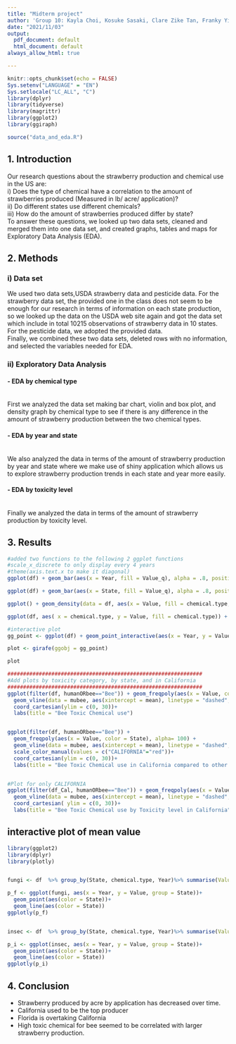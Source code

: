 ```yaml
---
title: "Midterm project"
author: 'Group 10: Kayla Choi, Kosuke Sasaki, Clare Zike Tan, Franky Yifan Zhang'
date: "2021/11/03"
output:
  pdf_document: default
  html_document: default
always_allow_html: true

---
```


```r
knitr::opts_chunk$set(echo = FALSE)
Sys.setenv("LANGUAGE" = "EN")
Sys.setlocale("LC_ALL", "C")
library(dplyr)
library(tidyverse)
library(magrittr)
library(ggplot2)
library(ggiraph)
```


```r
source("data_and_eda.R")
```

## 1. Introduction
Our research questions about the strawberry production and chemical use in the US are:  
i) Does the type of chemical have a correlation to the amount of strawberries produced (Measured in lb/ acre/ application)?  
ii) Do different states use different chemicals?  
iii) How do the amount of strawberries produced differ by state?  
To answer these questions, we looked up two data sets, cleaned and merged them into one data set, and created graphs, tables and maps for Exploratory Data Analysis (EDA).

## 2. Methods
### i) Data set
We used two data sets,USDA strawberry data and pesticide data. For the strawberry data set, the provided one in the class does not seem to be enough for our research in terms of information on each state production, so we looked up the data on the USDA web site again and got the data set which include in total 10215 observations of strawberry data in 10 states.  
For the pesticide data, we adopted the provided data.   
Finally, we combined these two data sets, deleted rows with no information, and selected the variables needed for EDA.

### ii) Exploratory Data Analysis
#### - EDA by chemical type 
<br>
First we analyzed the data set making bar chart, violin and box plot, and density graph by chemical type to see if there is any difference in the amount of strawberry production between the two chemical types.

#### - EDA by year and state 
<br>
We also analyzed the data in terms of the amount of strawberry production by year and state where we make use of shiny application which allows us to explore strawberry production trends in each state and year more easily. 

#### - EDA by toxicity level  
<br>
Finally we analyzed the data in terms of the amount of strawberry production by toxicity level.

## 3. Results

```r
#added two functions to the following 2 ggplot functions
#scale_x_discrete to only display every 4 years
#theme(axis.text.x to make it diagonal)
ggplot(df) + geom_bar(aes(x = Year, fill = Value_q), alpha = .8, position = "fill") + facet_grid(~ chemical.type) +  scale_x_discrete(breaks=seq(1990, 2019, 4)) + theme(axis.text.x = element_text(angle = 45, vjust = 0.5, hjust=1))

ggplot(df) + geom_bar(aes(x = State, fill = Value_q), alpha = .8, position = "fill") + facet_grid(~ chemical.type) + theme(legend.position  = "bottom") + theme(axis.text.x = element_text(angle = 45, hjust=1))

ggplot() + geom_density(data = df, aes(x = Value, fill = chemical.type, color = chemical.type), alpha = .5) + geom_vline(data = mu, aes(xintercept = mean, color = chemical.type), linetype = "dashed", lwd = .8)

ggplot(df, aes( x = chemical.type, y = Value, fill = chemical.type)) + geom_violin(alpha = .5) + geom_boxplot(width=0.1) + stat_summary(fun=mean, geom="point", shape=1, size=2) + theme(legend.position  = "none")

#interactive plot 
gg_point <- ggplot(df) + geom_point_interactive(aes(x = Year, y = Value, color = State, tooltip = chemical, data_id = chemical)) 

plot <- girafe(ggobj = gg_point)

plot

##############################################################
#Add plots by toxicity category, by state, and in California
##############################################################
ggplot(filter(df, humanORbee=="Bee")) + geom_freqpoly(aes(x = Value, color = Level), alpha= 100) + 
  geom_vline(data = mubee, aes(xintercept = mean), linetype = "dashed", lwd = .8) + 
  coord_cartesian(ylim = c(0, 30))+
  labs(title = "Bee Toxic Chemical use")


ggplot(filter(df, humanORbee=="Bee")) + 
  geom_freqpoly(aes(x = Value, color = State), alpha= 100) + 
  geom_vline(data = mubee, aes(xintercept = mean), linetype = "dashed", lwd = .8) + 
  scale_color_manual(values = c("CALIFORNIA"="red"))+
  coord_cartesian(ylim = c(0, 30))+
  labs(title = "Bee Toxic Chemical use in California compared to other states")


#Plot for only CALIFORNIA
ggplot(filter(df_Cal, humanORbee=="Bee")) + geom_freqpoly(aes(x = Value, color = Level), alpha= 100) + 
  geom_vline(data = mubee, aes(xintercept = mean), linetype = "dashed", lwd = .8) + 
  coord_cartesian( ylim = c(0, 30))+
  labs(title = "Bee Toxic Chemical use by Toxicity level in California")

```


## interactive plot of mean value
```r


library(ggplot2)
library(dplyr)
library(plotly)


fungi <- df  %>% group_by(State, chemical.type, Year)%>% summarise(Value = mean(Value)) %>% filter(chemical.type == "CHEMICAL, FUNGICIDE")

p_f <- ggplot(fungi, aes(x = Year, y = Value, group = State))+
  geom_point(aes(color = State))+
  geom_line(aes(color = State))
ggplotly(p_f)


insec <- df  %>% group_by(State, chemical.type, Year)%>% summarise(Value = mean(Value)) %>% filter(chemical.type == "CHEMICAL, INSECTICIDE")

p_i <- ggplot(insec, aes(x = Year, y = Value, group = State))+
  geom_point(aes(color = State))+
  geom_line(aes(color = State))
ggplotly(p_i)


```










## 4. Conclusion
- Strawberry produced by acre by application has decreased over time. 
- California used to be the top producer
- Florida is overtaking California
- High toxic chemical for bee seemed to be correlated with larger strawberry production. 

